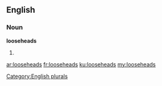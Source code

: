 ==English==

===Noun===
'''looseheads'''

# {{plural of|loosehead}}

[[Category:English plurals]]

[[ar:looseheads]]
[[fr:looseheads]]
[[ku:looseheads]]
[[my:looseheads]]